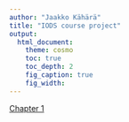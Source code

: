 ```yaml
---
author: "Jaakko Kähärä"
title: "IODS course project"
output:
  html_document:
    theme: cosmo
    toc: true
    toc_depth: 2
    fig_caption: true
    fig_width:
---
```


[Chapter 1](./chapter1.html)